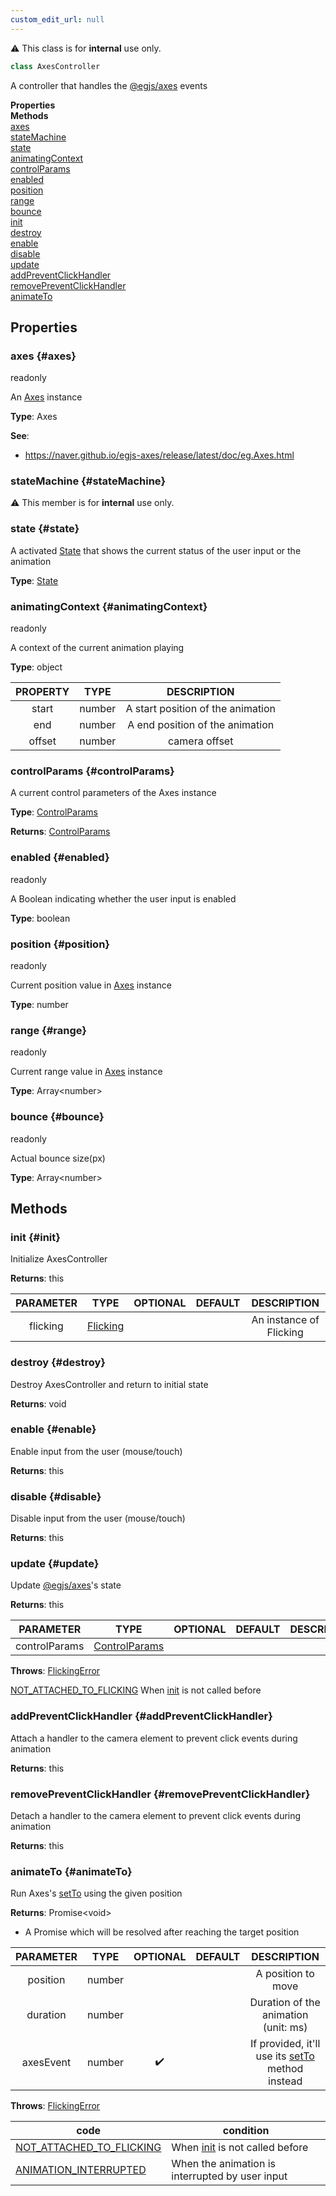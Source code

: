 ```yaml
---
custom_edit_url: null
---
```


<div className="notification is-warning my-2">⚠️ This class is for <strong>internal</strong> use only.</div>

```ts
class AxesController
```
A controller that handles the [@egjs/axes](https://naver#github#io/egjs-axes/) events

<div className="container">
  <div className="row mb-2"><div className="col col--6"><strong>Properties</strong></div><div className="col col--6"><strong>Methods</strong></div></div>
  <div className="row"><div className="col col--6"><a href="#axes">axes</a><br/><a href="#stateMachine">stateMachine</a><br/><a href="#state">state</a><br/><a href="#animatingContext">animatingContext</a><br/><a href="#controlParams">controlParams</a><br/><a href="#enabled">enabled</a><br/><a href="#position">position</a><br/><a href="#range">range</a><br/><a href="#bounce">bounce</a></div><div className="col col--6"><a href="#init">init</a><br/><a href="#destroy">destroy</a><br/><a href="#enable">enable</a><br/><a href="#disable">disable</a><br/><a href="#update">update</a><br/><a href="#addPreventClickHandler">addPreventClickHandler</a><br/><a href="#removePreventClickHandler">removePreventClickHandler</a><br/><a href="#animateTo">animateTo</a></div></div>
</div>

## Properties

### axes {#axes}

<div className="bulma-tags">
  <span className="bulma-tag is-warning">readonly</span>
</div>

An [Axes](https://naver#github#io/egjs-axes/release/latest/doc/eg#Axes#html) instance

**Type**: Axes

**See**:
- https://naver.github.io/egjs-axes/release/latest/doc/eg.Axes.html

### stateMachine {#stateMachine}

<div className="bulma-tags">

</div>

<div className="notification is-warning my-2">⚠️ This member is for <strong>internal</strong> use only.</div>

### state {#state}

<div className="bulma-tags">

</div>

A activated [State](State) that shows the current status of the user input or the animation

**Type**: [State](State)

### animatingContext {#animatingContext}

<div className="bulma-tags">
  <span className="bulma-tag is-warning">readonly</span>
</div>

A context of the current animation playing

**Type**: object

|PROPERTY|TYPE|DESCRIPTION|
|:---:|:---:|:---:|
|start|number|A start position of the animation|
|end|number|A end position of the animation|
|offset|number|camera offset|

### controlParams {#controlParams}

<div className="bulma-tags">

</div>

A current control parameters of the Axes instance

**Type**: [ControlParams](ControlParams)

**Returns**: [ControlParams](ControlParams)

### enabled {#enabled}

<div className="bulma-tags">
  <span className="bulma-tag is-warning">readonly</span>
</div>

A Boolean indicating whether the user input is enabled

**Type**: boolean

### position {#position}

<div className="bulma-tags">
  <span className="bulma-tag is-warning">readonly</span>
</div>

Current position value in [Axes](https://naver#github#io/egjs-axes/release/latest/doc/eg#Axes#html) instance

**Type**: number

### range {#range}

<div className="bulma-tags">
  <span className="bulma-tag is-warning">readonly</span>
</div>

Current range value in [Axes](https://naver#github#io/egjs-axes/release/latest/doc/eg#Axes#html) instance

**Type**: Array&lt;number&gt;

### bounce {#bounce}

<div className="bulma-tags">
  <span className="bulma-tag is-warning">readonly</span>
</div>

Actual bounce size(px)

**Type**: Array&lt;number&gt;

## Methods

### init {#init}

<div className="bulma-tags">

</div>

Initialize AxesController

**Returns**: this

|PARAMETER|TYPE|OPTIONAL|DEFAULT|DESCRIPTION|
|:---:|:---:|:---:|:---:|:---:|
|flicking|[Flicking](Flicking)|||An instance of Flicking|

### destroy {#destroy}

<div className="bulma-tags">

</div>

Destroy AxesController and return to initial state

**Returns**: void

### enable {#enable}

<div className="bulma-tags">

</div>

Enable input from the user (mouse/touch)

**Returns**: this

### disable {#disable}

<div className="bulma-tags">

</div>

Disable input from the user (mouse/touch)

**Returns**: this

### update {#update}

<div className="bulma-tags">

</div>

Update [@egjs/axes](https://naver#github#io/egjs-axes/)'s state

**Returns**: this

|PARAMETER|TYPE|OPTIONAL|DEFAULT|DESCRIPTION|
|:---:|:---:|:---:|:---:|:---:|
|controlParams|[ControlParams](ControlParams)||||

**Throws**: [FlickingError](FlickingError)

[NOT_ATTACHED_TO_FLICKING](ERROR_CODE) When [init](AxesController#init) is not called before

### addPreventClickHandler {#addPreventClickHandler}

<div className="bulma-tags">

</div>

Attach a handler to the camera element to prevent click events during animation

**Returns**: this

### removePreventClickHandler {#removePreventClickHandler}

<div className="bulma-tags">

</div>

Detach a handler to the camera element to prevent click events during animation

**Returns**: this

### animateTo {#animateTo}

<div className="bulma-tags">

</div>

Run Axes's [setTo](https://naver#github#io/egjs-axes/release/latest/doc/eg#Axes#html#setTo) using the given position

**Returns**: Promise&lt;void&gt;
- A Promise which will be resolved after reaching the target position

|PARAMETER|TYPE|OPTIONAL|DEFAULT|DESCRIPTION|
|:---:|:---:|:---:|:---:|:---:|
|position|number|||A position to move|
|duration|number|||Duration of the animation (unit: ms)|
|axesEvent|number|✔️||If provided, it'll use its [setTo](https://naver#github#io/egjs-axes/release/latest/doc/eg#Axes#html#setTo) method instead|

**Throws**: [FlickingError](FlickingError)

|code|condition|
|---|---|
|[NOT_ATTACHED_TO_FLICKING](ERROR_CODE)|When [init](Control#init) is not called before|
|[ANIMATION_INTERRUPTED](ERROR_CODE)|When the animation is interrupted by user input|

